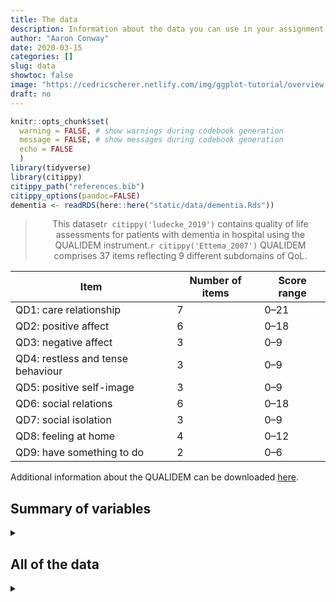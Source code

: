 ```yaml
---
title: The data
description: Information about the data you can use in your assignment
author: "Aaron Conway"
date: 2020-03-15
categories: []
slug: data
showtoc: false
image: "https://cedricscherer.netlify.com/img/ggplot-tutorial/overview.png"
draft: no
---
```


```r
knitr::opts_chunk$set(
  warning = FALSE, # show warnings during codebook generation
  message = FALSE, # show messages during codebook generation
  echo = FALSE
  )
library(tidyverse)
library(citippy)
citippy_path("references.bib")
citippy_options(pandoc=FALSE)
dementia <- readRDS(here::here("static/data/dementia.Rds"))

```

<center>

>This dataset`r citippy('ludecke_2019')` contains quality of life assessments for patients with dementia in hospital using the QUALIDEM instrument.`r citippy('Ettema_2007')` QUALIDEM comprises 37 items reflecting 9 different subdomains of QoL. 

</center>


|Item | Number of items | Score range|
|---|---|---|
|QD1: care relationship |7 | 0–21 |
| QD2: positive affect |6 | 0–18 |
|QD3: negative affect|3 |0–9|
|QD4: restless and tense behaviour|3 |0–9|
|QD5: positive self-image|3 |0–9|
|QD6: social relations|6 |0–18|
|QD7: social isolation|3 |0–9|
|QD8: feeling at home|4 |0–12|
|QD9: have something to do|2 |0–6|

<i class="fad fa-download"></i> Additional information about the QUALIDEM can be downloaded <a href="http://www.emgo.nl/files/2158">here</a>.


<h2> Summary of variables</h2>
<details>
<summary>
</summary>
```r
summary <- read_csv(here::here("static/data/codebook.csv"))

reactable::reactable(data = summary,
                     resizable = TRUE, 
              showPageSizeOptions = TRUE, 
              onClick = "expand", 
              highlight = TRUE,
              filterable=TRUE)
```


</details>

<h2> All of the data</h2>
<details>
<summary>
</summary>

```r
reactable::reactable(data = dementia,
                     resizable = TRUE, 
              showPageSizeOptions = TRUE, 
              onClick = "expand", 
              highlight = TRUE,
              filterable=TRUE)
```

</details>
